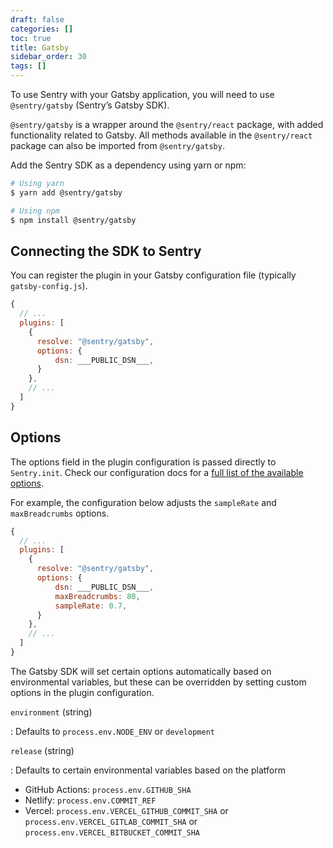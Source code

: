```yaml
---
draft: false
categories: []
toc: true
title: Gatsby
sidebar_order: 30
tags: []
---
```

To use Sentry with your Gatsby application, you will need to use `@sentry/gatsby` (Sentry’s Gatsby SDK).

<Alert level="info" title="Note"><markdown>

`@sentry/gatsby` is a wrapper around the `@sentry/react` package, with added functionality related to Gatsby. All methods available in the `@sentry/react` package can also be imported from `@sentry/gatsby`.

</markdown></Alert>


Add the Sentry SDK as a dependency using yarn or npm:

```bash
# Using yarn
$ yarn add @sentry/gatsby

# Using npm
$ npm install @sentry/gatsby
```

## Connecting the SDK to Sentry

You can register the plugin in your Gatsby configuration file (typically `gatsby-config.js`).

```js
{
  // ...
  plugins: [
    {
      resolve: "@sentry/gatsby",
      options: {
          dsn: ___PUBLIC_DSN___,
      }
    },
    // ...
  ]
}
```


## Options

The options field in the plugin configuration is passed directly to `Sentry.init`. Check our configuration docs for a [full list of the available options](/error-reporting/configuration/?platform=javascript).

For example, the configuration below adjusts the `sampleRate` and  `maxBreadcrumbs` options.

```js
{
  // ...
  plugins: [
    {
      resolve: "@sentry/gatsby",
      options: {
          dsn: ___PUBLIC_DSN___,
          maxBreadcrumbs: 80,
          sampleRate: 0.7,
      }
    },
    // ...
  ]
}
```

The Gatsby SDK will set certain options automatically based on environmental variables, but these can be overridden by setting custom options in the plugin configuration.

`environment` (string)

: Defaults to `process.env.NODE_ENV` or `development`

`release` (string)

: Defaults to certain environmental variables based on the platform

- GitHub Actions: `process.env.GITHUB_SHA`
- Netlify: `process.env.COMMIT_REF`
- Vercel: `process.env.VERCEL_GITHUB_COMMIT_SHA` or `process.env.VERCEL_GITLAB_COMMIT_SHA` or `process.env.VERCEL_BITBUCKET_COMMIT_SHA`
